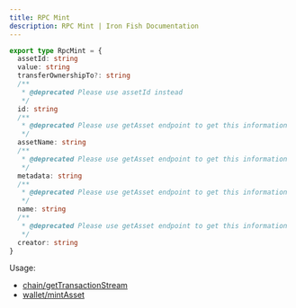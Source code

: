 ```yaml
---
title: RPC Mint
description: RPC Mint | Iron Fish Documentation
---
```

```typescript
export type RpcMint = {
  assetId: string
  value: string
  transferOwnershipTo?: string
  /**
   * @deprecated Please use assetId instead
   */
  id: string
  /**
   * @deprecated Please use getAsset endpoint to get this information
   */
  assetName: string
  /**
   * @deprecated Please use getAsset endpoint to get this information
   */
  metadata: string
  /**
   * @deprecated Please use getAsset endpoint to get this information
   */
  name: string
  /**
   * @deprecated Please use getAsset endpoint to get this information
   */
  creator: string
}
```

Usage: 
- [chain/getTransactionStream](/developers/documentation/rpc/chain/get_transaction_stream)
- [wallet/mintAsset](/developers/documentation/rpc/wallet/mint_asset)
